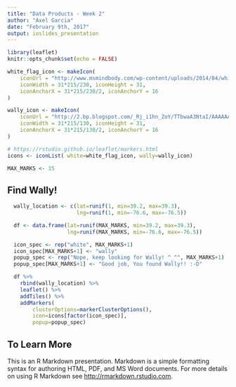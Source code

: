 ```yaml
---
title: "Data Products - Week 2"
author: "Axel Garcia"
date: "February 9th, 2017"
output: ioslides_presentation
---
```


```r
library(leaflet)
knitr::opts_chunk$set(echo = FALSE)

white_flag_icon <- makeIcon(
    iconUrl = "http://www.msmindbody.com/wp-content/uploads/2014/04/whiteflag1.jpg",
    iconWidth = 31*215/230, iconHeight = 31,
    iconAnchorX = 31*215/230/2, iconAnchorY = 16
)

wally_icon <- makeIcon(
    iconUrl = "http://2.bp.blogspot.com/_Rj_i1hn_ZoY/TTbwaA3NtaI/AAAAAAAAMaI/gZ9c94LOi5U/s1600/donde%2Besta%2Bwally.jpg",
    iconWidth = 31*215/130, iconHeight = 31,
    iconAnchorX = 31*215/130/2, iconAnchorY = 16
)

# https://rstudio.github.io/leaflet/markers.html
icons <- iconList( white=white_flag_icon, wally=wally_icon)

MAX_MARKS <- 15
```


## Find Wally!
```r
  
  wally_location <- c(lat=runif(1, min=39.2, max=39.3),
                      lng=runif(1, min=-76.6, max=-76.5))

  df <- data.frame(lat=runif(MAX_MARKS, min=39.2, max=39.3),
                   lng=runif(MAX_MARKS, min=-76.6, max=-76.5))

  icon_spec <- rep("white", MAX_MARKS+1)
  icon_spec[MAX_MARKS+1] <- "wally"
  popup_spec <- rep("Nope, keep looking for Wally! ^_^", MAX_MARKS+1)
  popup_spec[MAX_MARKS+1] <- "Good job, You found Wally!! :-D"

  df %>% 
    rbind(wally_location) %>%
    leaflet() %>% 
    addTiles() %>%
    addMarkers(
        clusterOptions=markerClusterOptions(), 
        icon=icons[factor(icon_spec)],
        popup=popup_spec)
```


## To Learn More

This is an R Markdown presentation. Markdown is a simple formatting syntax for authoring HTML, PDF, and MS Word documents. For more details on using R Markdown see <http://rmarkdown.rstudio.com>.
